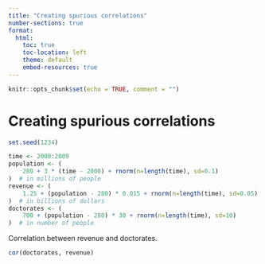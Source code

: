 ```yaml
---
title: "Creating spurious correlations"
number-sections: true
format:
  html:
    toc: true
    toc-location: left
    theme: default
    embed-resources: true
---
```


```r
knitr::opts_chunk$set(echo = TRUE, comment = "")
```

# Creating spurious correlations


```r

set.seed(1234)

time <- 2000:2009
population <- (
    280 + 3 * (time - 2000) + rnorm(n=length(time), sd=0.1)
)  # in millions of people
revenue <- (
    1.25 + (population - 280) * 0.015 + rnorm(n=length(time), sd=0.05)
)  # in billions of dollars
doctorates <- (
    700 + (population - 280) * 30 + rnorm(n=length(time), sd=10)
)  # in number of people
```

Correlation between revenue and doctorates.

```r
cor(doctorates, revenue)
```
